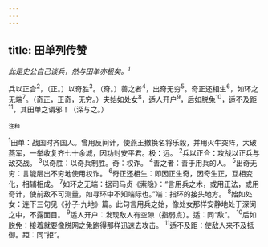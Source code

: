 ```yaml
---
---
---
```

title: 田单列传赞
---



*此是史公自己谈兵，然与田单亦极矣。<sup>1</sup>*

兵以正合<sup>2</sup>，（正。）以奇胜<sup>3</sup>。（奇。）善之者<sup>4</sup>，出奇无穷<sup>5</sup>。奇正还相生<sup>6</sup>，如环之无端<sup>7</sup>。（奇正，正奇，无穷。）夫始如处女<sup>8</sup>，适人开户<sup>9</sup>，后如脱兔<sup>10</sup>，适不及距<sup>11</sup>，其田单之谓邪！（深与之。）

<sup>注释</sup>

<sup>1</sup>田单：战国时齐国人。曾用反间计，使燕王撤换名将乐毅，并用火牛突阵，大破燕军，一举收复齐七十余城，因功封安平君。极：远。
<sup>2</sup>兵以正合：攻战以正兵与敌交战。
<sup>3</sup>以奇胜：以奇兵制胜。奇：权诈。
<sup>4</sup>善之者：善于用兵的人。
<sup>5</sup>出奇无穷：言能层出不穷地使用权诈。
<sup>6</sup>奇正还相生：即因正生奇，因奇生正，互相变化，相辅相成。
<sup>7</sup>如环之无端：据司马贞《索隐》：“言用兵之术，或用正法，或用奇计，使前敌不可测量，如寻环中不知端际也。”端：指环的接头地方。
<sup>8</sup>始如处女：连下三句见《孙子·九地》篇。此句言用兵之始，像处女那样安静地处于深闵之中，不露面目。
<sup>9</sup>适人开户：发现敌人有空隙（指弱点）。适：同“敌”。
<sup>10</sup>后如脱免：接着就要像脱网之兔跑得那样迅速去攻击。
<sup>11</sup>适不及距：使敌人来不及抵御。距：同“拒”。
